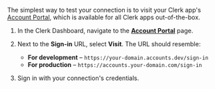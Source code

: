 The simplest way to test your connection is to visit your Clerk app's [Account Portal](/docs/customization/account-portal/overview), which is available for all Clerk apps out-of-the-box.

1. In the Clerk Dashboard, navigate to the [**Account Portal**](https://dashboard.clerk.com/last-active?path=account-portal) page.
1. Next to the **Sign-in** URL, select **Visit**. The URL should resemble:

    - **For development** – `https://your-domain.accounts.dev/sign-in`
    - **For production** – `https://accounts.your-domain.com/sign-in`

1. Sign in with your connection's credentials.
